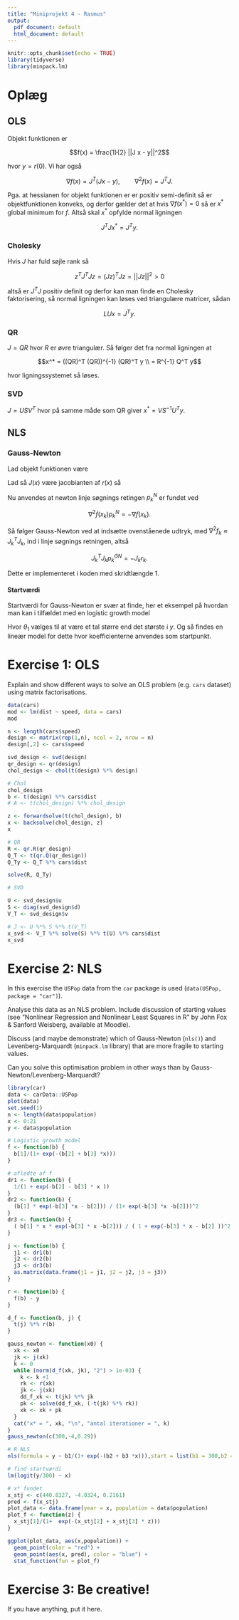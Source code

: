 ```yaml
---
title: "Miniprojekt 4 - Rasmus"
output:
  pdf_document: default
  html_document: default
---
```


```r
knitr::opts_chunk$set(echo = TRUE)
library(tidyverse)
library(minpack.lm)
```

# Oplæg

## OLS

Objekt funktionen er

$$f(x) = \frac{1}{2} ||J x - y||^2$$

hvor $y = r(0)$. Vi har også

$$\nabla f(x) = J^T( J x - y), \quad \quad \nabla^2 f(x) = J^T J.$$

Pga. at hessianen for objekt funktionen er er positiv semi-definit så er objektfunktionen konveks, og derfor gælder det at hvis $\nabla f(x^*) = 0$ så er $x^*$ global minimum for $f$. Altså skal $x^*$ opfylde normal ligningen

$$J^T J x^* = J^T y. $$

### Cholesky

Hvis $J$ har fuld søjle rank så

$$z^T J^T J z = (Jz)^T Jz = ||Jz||^2 > 0 $$

altså er $J^TJ$ positiv definit og derfor kan man finde en Cholesky faktorisering, så normal ligningen kan løses ved triangulære matricer, sådan

$$LU x = J^T y. $$

### QR

$J = QR$ hvor $R$ er øvre triangulær. Så følger det fra normal ligningen at

$$x^* = ((QR)^T (QR))^{-1} (QR)^T y \\
= R^{-1} Q^T y$$

hvor ligningssystemet så løses.

### SVD

$J = USV^T$ hvor på samme måde som QR giver $x^* = V S^{-1} U^T y$.

## NLS

### Gauss-Newton

Lad objekt funktionen være

\begin{align*}
f(x) &= \frac{1}{2} \sum_{j=1}^m r_j^2 (x) \\
&= \frac{1}{2} r(x)^T \cdot r(x).
\end{align*}

Lad så $J(x)$ være jacobianten af $r(x)$ så

\begin{align*}
&\nabla f(x) = J(x)^T r(x). \\
&\nabla^2 f(x) = J(x)^T J(x)  + \sum_{j=1}^m r_j(x) \nabla^2 r_j(x).
\end{align*}

Nu anvendes at newton linje søgnings retingen $p_k^N$ er fundet ved

$$\nabla^2 f(x_k) p_k^N = - \nabla f(x_k). $$

Så følger Gauss-Newton ved at indsætte ovenståenede udtryk, med $\nabla^2 f_k \approx J_k^T J_k$, ind i linje søgnings retningen, altså

$$J_k^T J_k p_k^{GN} = - J_k r_k.$$

Dette er implementeret i koden med skridtlængde $1$.

#### Startværdi

Startværdi for Gauss-Newton er svær at finde, her et eksempel på hvordan man kan i tilfældet med en logistic growth model

\begin{align*}
  y &\approx \frac{\theta_1}{1 + \exp (-(\theta_2 + \theta_3 x ))} \\
  \frac{y}{\theta_1}& \approx \frac{1}{1 + \exp (-(\theta_2 + \theta_3 x))} \\
  log\left(\frac{y/ \theta_1}{1 - y/\theta_1}\right) & \approx \theta_2 + \theta_3 x.
\end{align*}

Hvor $\theta_1$ vælges til at være et tal større end det største i $y$. Og så findes en lineær model for dette hvor koefficienterne anvendes som startpunkt.



# Exercise 1: OLS

Explain and show different ways to solve an OLS problem (e.g. `cars` dataset) using matrix factorisations.

```r
data(cars)
mod <- lm(dist ~ speed, data = cars)
mod

n <- length(cars$speed)
design <- matrix(rep(1,n), ncol = 2, nrow = n)
design[,2] <- cars$speed

svd_design <- svd(design)
qr_design <- qr(design)
chol_design <- chol(t(design) %*% design)

# Chol
chol_design
b <- t(design) %*% cars$dist
# A <- t(chol_design) %*% chol_design

z <- forwardsolve(t(chol_design), b)
x <- backsolve(chol_design, z)
x

# QR
R <- qr.R(qr_design)
Q_T <- t(qr.Q(qr_design))
Q_Ty <- Q_T %*% cars$dist

solve(R, Q_Ty)

# SVD

U <- svd_design$u
S <- diag(svd_design$d)
V_T <- svd_design$v

# J <- U %*% S %*% t(V_T)
x_svd <- V_T %*% solve(S) %*% t(U) %*% cars$dist 
x_svd

```


# Exercise 2: NLS

In this exercise the `USPop` data from the `car` package is used (`data(USPop, package = "car")`).

Analyse this data as an NLS problem. Include discussion of starting values (see "Nonlinear Regression and Nonlinear Least Squares in R" by John Fox & Sanford Weisberg, available at Moodle).

Discuss (and maybe demonstrate) which of Gauss-Newton (`nls()`) and Levenberg-Marquardt (`minpack.lm` library) that are more fragile to starting values.

Can you solve this optimisation problem in other ways than by Gauss-Newton/Levenberg-Marquardt?



```r
library(car)
data <- carData::USPop
plot(data)
set.seed(1)
n <- length(data$population)
x <- 0:21
y <- data$population

# Logistic growth model
f <- function(b) {
  b[1]/(1+ exp(-(b[2] + b[3] *x)))
}

# afledte af f
dr1 <- function(b) {
  1/(1 + exp(-b[2] - b[3] * x ))
}
dr2 <- function(b) {
  (b[1] * exp(-b[3] *x - b[2])) / (1+ exp(-b[3] *x -b[2]))^2
}
dr3 <- function(b) {
  ( b[1] * x * exp(-b[3] * x -b[2])) / ( 1 + exp(-b[3] * x - b[2] ))^2
}

j <- function(b) {
  j1 <- dr1(b)
  j2 <- dr2(b)
  j3 <- dr3(b)
  as.matrix(data.frame(j1 = j1, j2 = j2, j3 = j3))
}

r <- function(b) {
  f(b) - y
}

d_f <- function(b, j) {
  t(j) %*% r(b)
}

gauss_newton <- function(x0) {
  xk <- x0
  jk <- j(xk)
  k <- 0
  while (norm(d_f(xk, jk), "2") > 1e-03) {
    k <- k +1
    rk <- r(xk)
    jk <- j(xk)
    dd_f_xk <- t(jk) %*% jk
    pk <- solve(dd_f_xk, (-t(jk) %*% rk))
    xk <- xk + pk
  }
  cat("x* = ", xk, "\n", "antal iterationer = ", k)
}
gauss_newton(c(300,-4,0.29))

# R NLS
nls(formula = y ~ b1/(1+ exp(-(b2 + b3 *x))),start = list(b1 = 300,b2 = -4,b3 = 0.29))

# find startværdi
lm(logit(y/300) ~ x)

# x* fundet
x_stj <- c(440.8327, -4.0324, 0.2161)
pred <- f(x_stj)
plot_data <- data.frame(year = x, population = data$population)
plot_f <- function(z) {
  x_stj[1]/(1+  exp(-(x_stj[2] + x_stj[3] * z)))
}

ggplot(plot_data, aes(x,population)) +
  geom_point(color = "red") +
  geom_point(aes(x, pred), color = "blue") +
  stat_function(fun = plot_f)


```

# Exercise 3: Be creative!

If you have anything, put it here.





<!-- ```{r} -->
<!-- library(car) -->
<!-- data <- carData::USPop -->
<!-- plot(data) -->
<!-- set.seed(1) -->
<!-- n <- length(data$population) -->
<!-- x <- 0:21 -->
<!-- # x <- data$year -->

<!-- f <- function(b) { -->
<!--   b[1] * exp(b[2] * x) -->
<!-- } -->
<!-- y <- data$population -->

<!-- dr1 <- function(b) { -->
<!--   exp(b[2] * x) -->
<!-- } -->
<!-- dr2 <- function(b) { -->
<!--   b[1] * exp(b[2] * x) * x -->
<!-- } -->

<!-- r <- function(b) { -->
<!--   f(b) - y -->
<!-- } -->

<!-- j <- function(b) { -->
<!--   j1 <- dr1(b) -->
<!--   j2 <- dr2(b) -->
<!--   as.matrix(data.frame(j1 = j1, j2 = j2)) -->
<!-- } -->

<!-- d_f <- function(b, j) { -->
<!--   t(j) %*% r(b) -->
<!-- } -->

<!-- gauss_newton <- function(x0) { -->
<!--   xk <- x0 -->
<!--   jk <- j(xk) -->
<!--   k <- 0 -->
<!--   while (norm(d_f(xk, jk), "2") > 1e-03) { -->
<!--     k <- k +1 -->
<!--     rk <- r(xk) -->
<!--     jk <- j(xk) -->
<!--     dd_f_xk <- t(jk) %*% jk -->
<!--     pk <- solve(dd_f_xk, (-t(jk) %*% rk)) -->
<!--     xk <- xk + pk -->
<!--   } -->
<!--   cat("x* = ", xk, "\n", "antal iterationer = ", k) -->
<!-- } -->
<!-- gauss_newton(c(6,0.2)) -->

<!-- nls(y ~ b1 * exp(b2 * x),start = list(b1 = 6,b2= 0.2)) -->

<!-- x_stj <- c(15.0702772068714, 0.141844710338322) -->
<!-- pred <- f(x_stj) -->

<!-- plot_data <- data.frame(year = x, population = data$population) -->
<!-- plot_f <- function(z) { -->
<!--   x_stj[1] * exp(x_stj[2] * z) -->
<!-- } -->

<!-- ggplot(plot_data, aes(x,population)) + -->
<!--   geom_point(color = "red") + -->
<!--   geom_point(aes(x, pred), color = "blue") + -->
<!--   stat_function(fun = plot_f) -->

<!-- ``` -->

<!-- Ift starting values anvendes metoden beskrevet i "Appendix-nonlinear-regression" afsnit 2. hvor funktionen vi vil beskrive $y$ med, altså $y = \beta_0 \exp^{\beta_1 x}$ omskrives sådan at parametrene danner en lineær funktion -->

<!-- \begin{align*} -->
<!--   y &= \beta_0 \exp^{\beta_1 x} \\ -->
<!--   \frac{y}{\beta_0} &= \exp{\beta_1 x} \\ -->
<!--   \log{\frac{y}{\beta_0}} &= \beta_1 x \\ -->
<!--   \log{y} &= log{\beta_0} + \beta_1 x -->
<!-- \end{align*} -->

<!-- hvor lm anvendes på denne funktion, vi anvender exp på den parameteren til det konstante led. -->

<!-- ```{r} -->

<!-- start_lm <- lm(log(y) ~ x) -->
<!-- start_vaerdi <- c(exp(coef(start_lm)[1]), coef(start_lm)[2]) -->
<!-- names(start_vaerdi) <- c("b1", "b2") -->
<!-- start_vaerdi -->

<!-- ``` -->












